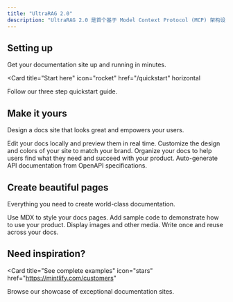 ```yaml
---
title: "UltraRAG 2.0"
description: "UltraRAG 2.0 是首个基于 Model Context Protocol (MCP) 架构设计的轻量级 RAG 框架，面向科研与应用场景提供统一建模。系统将 Retriever、Generator 等核心组件标准化封装为可复用的 MCP Server，并以函数级 tool 接口实现灵活扩展；流程控制由自定义 MCP Client 驱动，开发者只需编写 YAML 即可配置串行、循环与条件分支等复杂逻辑，百行内代码即可实现复杂范式的推理流程。框架附带从入门到精通的保姆级教程，并预集成 17 个主流 benchmark 及多种最新 baseline，配合统一知识库支持可复现、可对比的系统化评测，显著降低开发与调试成本。"
---
```


## Setting up

Get your documentation site up and running in minutes.

<Card
  title="Start here"
  icon="rocket"
  href="/quickstart"
  horizontal
>
  Follow our three step quickstart guide.
</Card>

## Make it yours

Design a docs site that looks great and empowers your users.

<Columns cols={2}>
  <Card
    title="Edit locally"
    icon="pen-to-square"
    href="/development"
  >
    Edit your docs locally and preview them in real time.
  </Card>
  <Card
    title="Customize your site"
    icon="palette"
    href="/essentials/settings"
  >
    Customize the design and colors of your site to match your brand.
  </Card>
    <Card
    title="Set up navigation"
    icon="map"
    href="/essentials/navigation"
  >
    Organize your docs to help users find what they need and succeed with your product.
  </Card>
  <Card
    title="API documentation"
    icon="terminal"
    href="/api-reference/introduction"
  >
    Auto-generate API documentation from OpenAPI specifications.
  </Card>
</Columns>

## Create beautiful pages

Everything you need to create world-class documentation.

<Columns cols={2}>
  <Card
    title="Write with MDX"
    icon="pen-fancy"
    href="/essentials/markdown"
  >
    Use MDX to style your docs pages.
  </Card>
  <Card
    title="Code samples"
    icon="code"
    href="/essentials/code"
  >
    Add sample code to demonstrate how to use your product.
  </Card>
  <Card
    title="Images"
    icon="image"
    href="/essentials/images"
  >
    Display images and other media.
  </Card>
  <Card
    title="Reusable snippets"
    icon="recycle"
    href="/essentials/reusable-snippets"
  >
    Write once and reuse across your docs.
  </Card>
</Columns>

## Need inspiration?

<Card
  title="See complete examples"
  icon="stars"
  href="https://mintlify.com/customers"
>
  Browse our showcase of exceptional documentation sites.
</Card>
